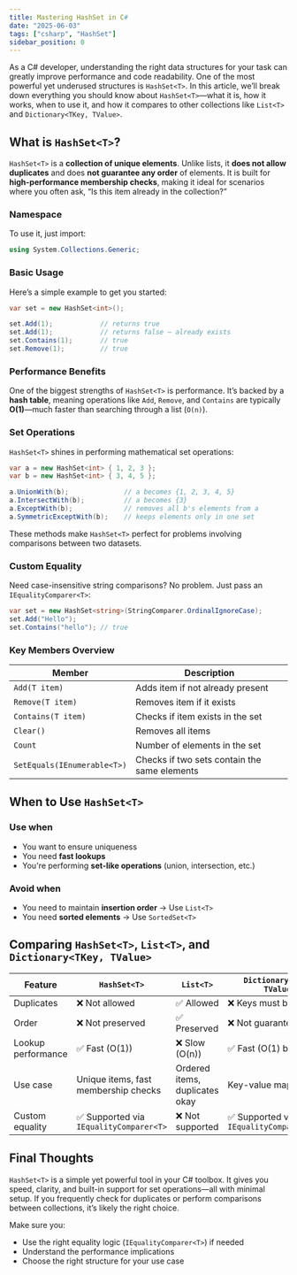 ```yaml
---
title: Mastering HashSet in C#
date: "2025-06-03"
tags: ["csharp", "HashSet"]
sidebar_position: 0
---
```


As a C# developer, understanding the right data structures for your task can greatly improve performance and code readability. One of the most powerful yet underused structures is `HashSet<T>`. In this article, we’ll break down everything you should know about `HashSet<T>`—what it is, how it works, when to use it, and how it compares to other collections like `List<T>` and `Dictionary<TKey, TValue>`.

## What is `HashSet<T>`?

`HashSet<T>` is a **collection of unique elements**. Unlike lists, it **does not allow duplicates** and does **not guarantee any order** of elements. It is built for **high-performance membership checks**, making it ideal for scenarios where you often ask, “Is this item already in the collection?”

### Namespace

To use it, just import:

```csharp
using System.Collections.Generic;
```

### Basic Usage

Here’s a simple example to get you started:

```csharp
var set = new HashSet<int>();

set.Add(1);            // returns true
set.Add(1);            // returns false — already exists
set.Contains(1);       // true
set.Remove(1);         // true
```

### Performance Benefits

One of the biggest strengths of `HashSet<T>` is performance. It’s backed by a **hash table**, meaning operations like `Add`, `Remove`, and `Contains` are typically **O(1)**—much faster than searching through a list (`O(n)`).

### Set Operations

`HashSet<T>` shines in performing mathematical set operations:

```csharp
var a = new HashSet<int> { 1, 2, 3 };
var b = new HashSet<int> { 3, 4, 5 };

a.UnionWith(b);              // a becomes {1, 2, 3, 4, 5}
a.IntersectWith(b);          // a becomes {3}
a.ExceptWith(b);             // removes all b's elements from a
a.SymmetricExceptWith(b);    // keeps elements only in one set
```

These methods make `HashSet<T>` perfect for problems involving comparisons between two datasets.

### Custom Equality

Need case-insensitive string comparisons? No problem. Just pass an `IEqualityComparer<T>`:

```csharp
var set = new HashSet<string>(StringComparer.OrdinalIgnoreCase);
set.Add("Hello");
set.Contains("hello"); // true
```

### Key Members Overview

| Member                      | Description                                  |
| --------------------------- | -------------------------------------------- |
| `Add(T item)`               | Adds item if not already present             |
| `Remove(T item)`            | Removes item if it exists                    |
| `Contains(T item)`          | Checks if item exists in the set             |
| `Clear()`                   | Removes all items                            |
| `Count`                     | Number of elements in the set                |
| `SetEquals(IEnumerable<T>)` | Checks if two sets contain the same elements |

## When to Use `HashSet<T>`

### Use when

* You want to ensure uniqueness
* You need **fast lookups**
* You're performing **set-like operations** (union, intersection, etc.)

### Avoid when

* You need to maintain **insertion order** → Use `List<T>`
* You need **sorted elements** → Use `SortedSet<T>`

## Comparing `HashSet<T>`, `List<T>`, and `Dictionary<TKey, TValue>`

| Feature            | `HashSet<T>`                           | `List<T>`                      | `Dictionary<TKey, TValue>`                |
| ------------------ | -------------------------------------- | ------------------------------ | ----------------------------------------- |
| Duplicates         | ❌ Not allowed                          | ✅ Allowed                      | ❌ Keys must be unique                     |
| Order              | ❌ Not preserved                        | ✅ Preserved                    | ❌ Not guaranteed                          |
| Lookup performance | ✅ Fast (O(1))                          | ❌ Slow (O(n))                  | ✅ Fast (O(1) by key)                      |
| Use case           | Unique items, fast membership checks   | Ordered items, duplicates okay | Key-value mapping                         |
| Custom equality    | ✅ Supported via `IEqualityComparer<T>` | ❌ Not supported                | ✅ Supported via `IEqualityComparer<TKey>` |

## Final Thoughts

`HashSet<T>` is a simple yet powerful tool in your C# toolbox. It gives you speed, clarity, and built-in support for set operations—all with minimal setup. If you frequently check for duplicates or perform comparisons between collections, it’s likely the right choice.

Make sure you:

* Use the right equality logic (`IEqualityComparer<T>`) if needed
* Understand the performance implications
* Choose the right structure for your use case


<GiscusComment />